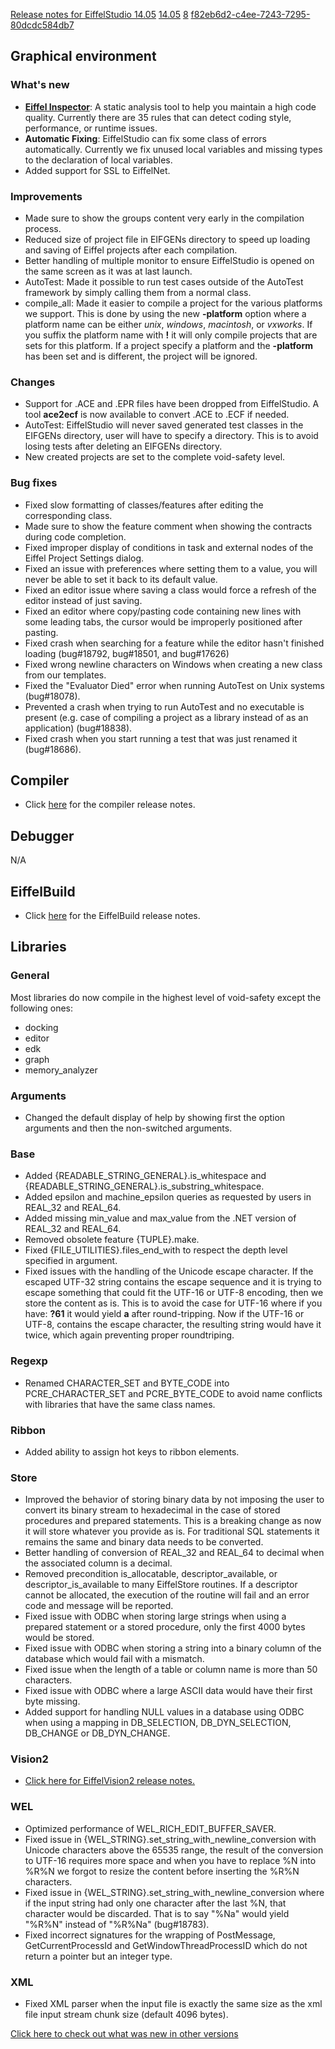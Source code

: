 [[Property:title|Release notes for EiffelStudio 14.05]]
[[Property:link_title|14.05]]
[[Property:weight|8]]
[[Property:uuid|f82eb6d2-c4ee-7243-7295-80dcdc584db7]]
==Graphical environment==

===What's new===
* ''' [[Eiffel Inspector]]''': A static analysis tool to help you maintain a high code quality. Currently there are 35 rules that can detect coding style, performance, or runtime issues.
* '''Automatic Fixing''': EiffelStudio can fix some class of errors automatically. Currently we fix unused local variables and missing types to the declaration of local variables.
* Added support for SSL to EiffelNet.

===Improvements===
* Made sure to show the groups content very early in the compilation process.
* Reduced size of project file in EIFGENs directory to speed up loading and saving of Eiffel projects after each compilation.
* Better handling of multiple monitor to ensure EiffelStudio is opened on the same screen as it was at last launch.
* AutoTest: Made it possible to run test cases outside of the AutoTest framework by simply calling them from a normal class.
* compile_all: Made it easier to compile a project for the various platforms we support. This is done by using the new '''-platform''' option where a platform name can be either ''unix'', ''windows'', ''macintosh'', or ''vxworks''. If you suffix the platform name with '''!''' it will only compile projects that are sets for this platform. If a project specify a platform and the '''-platform''' has been set and is different, the project will be ignored.

===Changes===
* Support for .ACE and .EPR files have been dropped from EiffelStudio. A tool '''ace2ecf''' is now available to convert .ACE to .ECF if needed.
* AutoTest: EiffelStudio will never saved generated test classes in the EIFGENs directory, user will have to specify a directory. This is to avoid losing tests after deleting an EIFGENs directory.
* New created projects are set to the complete void-safety level.

===Bug fixes===
* Fixed slow formatting of classes/features after editing the corresponding class.
* Made sure to show the feature comment when showing the contracts during code completion.
* Fixed improper display of conditions in task and external nodes of the Eiffel Project Settings dialog.
* Fixed an issue with preferences where setting them to a value, you will never be able to set it back to its default value.
* Fixed an editor issue where saving a class would force a refresh of the editor instead of just saving.
* Fixed an editor where copy/pasting code containing new lines with some leading tabs, the cursor would be improperly positioned after pasting.
* Fixed crash when searching for a feature while the editor hasn't finished loading (bug#18792, bug#18501, and bug#17626)
* Fixed wrong newline characters on Windows when creating a new class from our templates.
* Fixed the "Evaluator Died" error when running AutoTest on Unix systems (bug#18078).
* Prevented a crash when trying to run AutoTest and no executable is present (e.g. case of compiling a project as a library instead of as an application) (bug#18838).
* Fixed crash when you start running a test that was just renamed it (bug#18686).

==Compiler==
* Click [[Major changes between ISE Eiffel 13.11 and ISE Eiffel 14.05|here]] for the compiler release notes.

==Debugger==
N/A

==EiffelBuild==
* Click [[EiffelBuild Version History|here]]  for the EiffelBuild release notes.

==Libraries==
===General===
Most libraries do now compile in the highest level of void-safety except the following ones:
* docking
* editor
* edk
* graph
* memory_analyzer

===Arguments ===
* Changed the default display of help by showing first the option arguments and then the non-switched arguments.

===Base===
* Added <e>{READABLE_STRING_GENERAL}.is_whitespace</e> and <e>{READABLE_STRING_GENERAL}.is_substring_whitespace</e>.
* Added <e>epsilon</e> and <e>machine_epsilon</e> queries as requested by users in REAL_32 and REAL_64.
* Added missing <e>min_value</e> and <e>max_value</e> from the .NET version of REAL_32 and REAL_64.
* Removed obsolete feature <e>{TUPLE}.make</e>.
* Fixed <e>{FILE_UTILITIES}.files_end_with</e> to respect the depth level specified in argument.
* Fixed issues with the handling of the Unicode escape character. If the escaped UTF-32 string contains the escape sequence and it is trying to escape something that could fit the UTF-16 or UTF-8 encoding, then we store the content as is. This is to avoid the case for UTF-16 where if you have: '''?61''' it would yield '''a''' after round-tripping. Now if the UTF-16 or UTF-8, contains the escape character, the resulting string would have it twice, which again preventing proper roundtriping.

===Regexp===
* Renamed CHARACTER_SET and BYTE_CODE into PCRE_CHARACTER_SET and PCRE_BYTE_CODE to avoid name conflicts with libraries that have the same class names.

===Ribbon===
* Added ability to assign hot keys to ribbon elements.

===Store===
* Improved the behavior of storing binary data by not imposing the user to convert its binary stream to hexadecimal in the case of stored procedures and prepared statements. This is a breaking change as now it will store whatever you provide as is. For traditional SQL statements it remains the same and binary data needs to be converted.
* Better handling of conversion of REAL_32 and REAL_64 to decimal when the associated column is a decimal.
* Removed precondition <e>is_allocatable</e>, <e>descriptor_available</e>, or <e>descriptor_is_available</e> to many EiffelStore routines. If a descriptor cannot be allocated, the execution of the routine will fail and an error code and message will be reported.
* Fixed issue with ODBC when storing large strings when using a prepared statement or a stored procedure, only the first 4000 bytes would be stored.
* Fixed issue with ODBC when storing a string into a binary column of the database which would fail with a mismatch.
* Fixed issue when the length of a table or column name is more than 50 characters.
* Fixed issue with ODBC where a large ASCII data would have their first byte missing.
* Added support for handling NULL values in a database using ODBC when using a mapping in DB_SELECTION, DB_DYN_SELECTION, DB_CHANGE or DB_DYN_CHANGE.

===Vision2===
* [[Revisions and Bug Fixes|Click here for EiffelVision2 release notes.]]

===WEL===
* Optimized performance of <e>WEL_RICH_EDIT_BUFFER_SAVER</e>.
* Fixed issue in <e>{WEL_STRING}.set_string_with_newline_conversion</e> with Unicode characters above the 65535 range, the result of the conversion to UTF-16 requires more space and when you have to replace %N into %R%N we forgot to resize the content before inserting the %R%N characters.
* Fixed issue in <e>{WEL_STRING}.set_string_with_newline_conversion</e> where if the input string had only one character after the last %N, that character would be discarded. That is to say "%Na" would yield "%R%N" instead of "%R%Na" (bug#18783).
* Fixed incorrect signatures for the wrapping of PostMessage, GetCurrentProcessId and GetWindowThreadProcessID which do not return a pointer but an integer type.

===XML===
* Fixed XML parser when the input file is exactly the same size as the xml file input stream chunk size (default 4096 bytes).

[[EiffelStudio release notes|Click here to check out what was new in other versions]]

